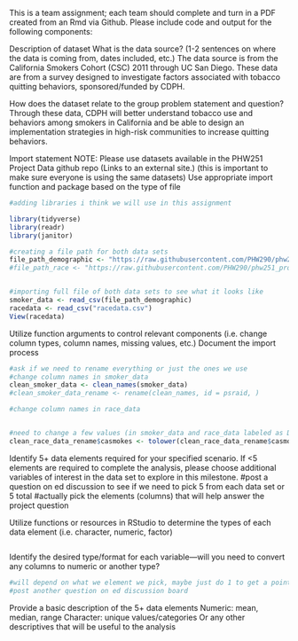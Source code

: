 This is a team assignment; each team should complete and turn in a PDF created from an Rmd via Github. Please include code and output for the following components:



Description of dataset
What is the data source? (1-2 sentences on where the data is coming from, dates included, etc.)
The data source is from the California Smokers Cohort (CSC) 2011 through UC San Diego. These data are from a survey designed to investigate factors associated with tobacco quitting behaviors, sponsored/funded by CDPH.




How does the dataset relate to the group problem statement and question?
Through these data, CDPH will better understand tobacco use and behaviors among smokers in California and be able to design an implementation strategies in high-risk communities to increase quitting behaviors.



Import statement
NOTE: Please use datasets available in the PHW251 Project Data github repo (Links to an external site.) (this is important to make sure everyone is using the same datasets)
Use appropriate import function and package based on the type of file


```r

#adding libraries i think we will use in this assignment

library(tidyverse)
library(readr)
library(janitor)

```

```r

#creating a file path for both data sets
file_path_demographic <- "https://raw.githubusercontent.com/PHW290/phw251_projectdata/main/ca_csc_smoker_data.csv"
#file_path_race <- "https://raw.githubusercontent.com/PHW290/phw251_projectdata/main/ca_csc_outcome_race_data.csv"


#importing full file of both data sets to see what it looks like
smoker_data <- read_csv(file_path_demographic)
racedata <- read_csv("racedata.csv")
View(racedata)

```


Utilize function arguments to control relevant components (i.e. change column types, column names, missing values, etc.)
Document the import process
```r

#ask if we need to rename everything or just the ones we use
#change column names in smoker_data
clean_smoker_data <- clean_names(smoker_data)
#clean_smoker_data_rename <- rename(clean_names, id = psraid, )

#change column names in race_data


#need to change a few values (in smoker_data and race_data labeled as DO NOT READ...change to NA?)
clean_race_data_rename$casmokes <- tolower(clean_race_data_rename$casmokes)


```


Identify 5+ data elements required for your specified scenario. If <5 elements are required to complete the analysis, please choose additional variables of interest in the data set to explore in this milestone.
#post a question on ed discussion to see if we need to pick 5 from each data set or 5 total
#actually pick the elements (columns) that will help answer the project question



Utilize functions or resources in RStudio to determine the types of each data element (i.e. character, numeric, factor)
```r

```



Identify the desired type/format for each variable—will you need to convert any columns to numeric or another type? 
```r

#will depend on what we element we pick, maybe just do 1 to get a point
#post another question on ed discussion board

```


Provide a basic description of the 5+ data elements
Numeric: mean, median, range
Character:  unique values/categories
Or any other descriptives that will be useful to the analysis
```r

```

